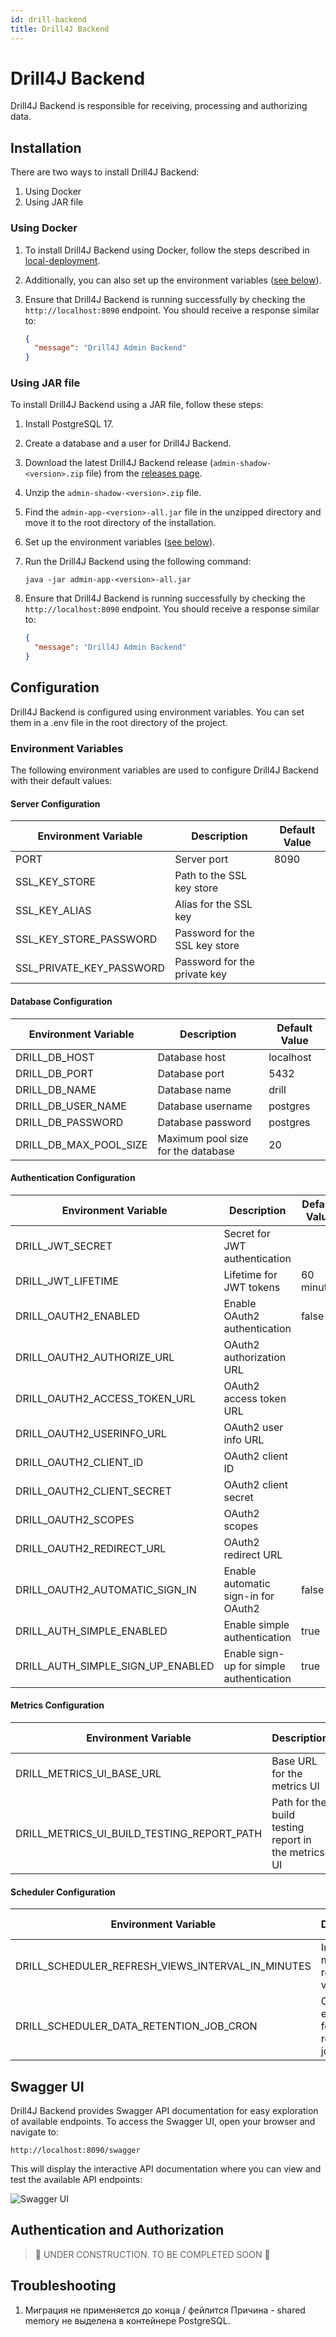 ```yaml
---
id: drill-backend
title: Drill4J Backend
---
```


# Drill4J Backend


Drill4J Backend is responsible for receiving, processing and authorizing data.

## Installation

There are two ways to install Drill4J Backend:

1. Using Docker
2. Using JAR file

### Using Docker

1. To install Drill4J Backend using Docker, follow the steps described in [local-deployment](/docs/getting-started/local-deployment).
2. Additionally, you can also set up the environment variables ([see below](#environment-variables)).
3. Ensure that Drill4J Backend is running successfully by checking the `http://localhost:8090` endpoint. You should receive a response similar to:

    ```json
    {
      "message": "Drill4J Admin Backend"
    }
    ```

### Using JAR file

To install Drill4J Backend using a JAR file, follow these steps:

1. Install PostgreSQL 17.
2. Create a database and a user for Drill4J Backend.
3. Download the latest Drill4J Backend release (`admin-shadow-<version>.zip` file) from the [releases page](https://github.com/Drill4J/admin/releases).
4. Unzip the `admin-shadow-<version>.zip` file.
5. Find the `admin-app-<version>-all.jar` file in the unzipped directory and move it to the root directory of the installation.
6. Set up the environment variables ([see below](#environment-variables)).
7. Run the Drill4J Backend using the following command:

    ```shell
    java -jar admin-app-<version>-all.jar
    ```

8. Ensure that Drill4J Backend is running successfully by checking the `http://localhost:8090` endpoint. You should receive a response similar to:

    ```json
    {
      "message": "Drill4J Admin Backend"
    }
    ```

## Configuration

Drill4J Backend is configured using environment variables.
You can set them in a .env file in the root directory of the project.

### Environment Variables

The following environment variables are used to configure Drill4J Backend with their default values:

#### Server Configuration

| Environment Variable         | Description                        | Default Value |
|------------------------------|------------------------------------|---------------|
| PORT                       | Server port                        | 8090        |
| SSL_KEY_STORE              | Path to the SSL key store          |               |
| SSL_KEY_ALIAS              | Alias for the SSL key              |               |
| SSL_KEY_STORE_PASSWORD     | Password for the SSL key store     |               |
| SSL_PRIVATE_KEY_PASSWORD   | Password for the private key       |               |

#### Database Configuration

| Environment Variable         | Description                        | Default Value |
|------------------------------|------------------------------------|---------------|
| DRILL_DB_HOST              | Database host                      |  localhost    |
| DRILL_DB_PORT              | Database port                      |  5432         |
| DRILL_DB_NAME              | Database name                      |  drill        |
| DRILL_DB_USER_NAME         | Database username                  |  postgres     |
| DRILL_DB_PASSWORD          | Database password                  |  postgres     |
| DRILL_DB_MAX_POOL_SIZE     | Maximum pool size for the database |  20           |

#### Authentication Configuration

| Environment Variable         | Description                        | Default Value |
|------------------------------|------------------------------------|---------------|
| DRILL_JWT_SECRET           | Secret for JWT authentication      |               |
| DRILL_JWT_LIFETIME         | Lifetime for JWT tokens            | 60 minutes    |
| DRILL_OAUTH2_ENABLED       | Enable OAuth2 authentication       | false         |
| DRILL_OAUTH2_AUTHORIZE_URL | OAuth2 authorization URL           |               |
| DRILL_OAUTH2_ACCESS_TOKEN_URL | OAuth2 access token URL         |               |
| DRILL_OAUTH2_USERINFO_URL  | OAuth2 user info URL               |               |
| DRILL_OAUTH2_CLIENT_ID     | OAuth2 client ID                   |               |
| DRILL_OAUTH2_CLIENT_SECRET | OAuth2 client secret               |               |
| DRILL_OAUTH2_SCOPES        | OAuth2 scopes                      |               |
| DRILL_OAUTH2_REDIRECT_URL  | OAuth2 redirect URL                |               |
| DRILL_OAUTH2_AUTOMATIC_SIGN_IN | Enable automatic sign-in for OAuth2 | false   |
| DRILL_AUTH_SIMPLE_ENABLED  | Enable simple authentication       | true        |
| DRILL_AUTH_SIMPLE_SIGN_UP_ENABLED | Enable sign-up for simple authentication | true |

#### Metrics Configuration

| Environment Variable         | Description                        | Default Value |
|------------------------------|------------------------------------|---------------|
| DRILL_METRICS_UI_BASE_URL  | Base URL for the metrics UI        |               |
| DRILL_METRICS_UI_BUILD_TESTING_REPORT_PATH | Path for the build testing report in the metrics UI | /dashboard/2 |

#### Scheduler Configuration

| Environment Variable         | Description                        | Default Value |
|------------------------------|------------------------------------|---------------|
| DRILL_SCHEDULER_REFRESH_VIEWS_INTERVAL_IN_MINUTES | Interval in minutes for refreshing views | 30 |
| DRILL_SCHEDULER_DATA_RETENTION_JOB_CRON | Cron expression for the data retention job | 0 0 1 * * ? |

## Swagger UI

Drill4J Backend provides Swagger API documentation for easy exploration of available endpoints.
To access the Swagger UI, open your browser and navigate to:

```shell
http://localhost:8090/swagger
```
This will display the interactive API documentation where you can view and test the available API endpoints:

<Image alt='Swagger UI' src="/imgs/0.9.0/swagger/swagger-ui.PNG" />

## Authentication and Authorization

> 🚧 UNDER CONSTRUCTION. TO BE COMPLETED SOON 🚧

## Troubleshooting

1. Миграция не применяется до конца / фейлится
   Причина - shared memory не выделена в контейнере PostgreSQL.